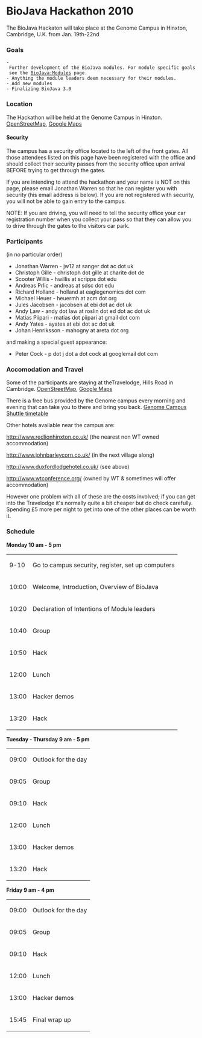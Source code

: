 = BioJava Hackathon 2010=

The BioJava Hackaton will take place at the Genome Campus in Hinxton, Cambridge, U.K. from Jan. 19th-22nd

=== Goals ===

 - Further development of the BioJava modules. For module specific goals see the [[BioJava:Modules]] page.
 - Anything the module leaders deem necessary for their modules.
 - Add new modules
 - Finalizing BioJava 3.0

=== Location ===

The Hackathon will be held at the Genome Campus in Hinxton.   [http://www.openstreetmap.org/?minlon=0.179953664541245&minlat=52.0744361877441&maxlon=0.19097812473774&maxlat=52.08349609375 OpenStreetMap],   [http://maps.google.com/maps?f=q&source=s_q&q=genome+campus+hinxton&ie=UTF8&hq=&hnear=Wellcome+Trust+Genome+Campus,+Hinxton,+Saffron+Walden,+Essex,+Vereinigtes+K%C3%B6nigreich&z=11 Google Maps]

==== Security ====

The campus has a security office located to the left of the front gates. All those attendees listed on this page have been registered with the office and should collect their security passes from the security office upon arrival BEFORE trying to get through the gates.

If you are intending to attend the hackathon and your name is NOT on this page, please email Jonathan Warren so that he can register you with security (his email address is below). If you are not registered with security, you will not be able to gain entry to the campus.

NOTE: If you are driving, you will need to tell the security office your car registration number when you collect your pass so that they can allow you to drive through the gates to the visitors car park.

=== Participants ===

(in no particular order) 

* Jonathan Warren - jw12 at sanger dot ac dot uk
* Christoph Gille - christoph dot gille at charite dot de
* Scooter Willis  - hwillis at scripps dot edu
* Andreas Prlic  - andreas at sdsc dot edu
* Richard Holland - holland at eaglegenomics dot com
* Michael Heuer - heuermh at acm dot org
* Jules Jacobsen - jacobsen at ebi dot ac dot uk
* Andy Law - andy dot law at roslin dot ed dot ac dot uk
* Matias Piipari - matias dot piipari at gmail dot com
* Andy Yates - ayates at ebi dot ac dot uk
* Johan Henriksson - mahogny at areta dot org

and making a special guest appearance:

* Peter Cock - p dot j dot a dot cock at googlemail dot com

=== Accomodation and Travel ===

Some of the participants are staying at theTravelodge, Hills Road  in Cambridge.  [http://www.openstreetmap.org/?minlon=0.135944694280624&minlat=52.189998626709&maxlon=0.136144712567329&maxlat=52.1902008056641 OpenStreetMap],  [http://maps.google.com/maps/place?cid=6821371219882759467&q=travelodge%2Bhills%2Broad%2Bcambridge Google Maps]

There is a free bus provided by the Genome campus every morning and evening that can take you to there and bring you back. [http://www.ebi.ac.uk/Information/Travel/shuttle_timetable.html Genome Campus Shuttle timetable]

Other hotels available near the campus are:

http://www.redlionhinxton.co.uk/ (the nearest non WT owned accommodation)

http://www.johnbarleycorn.co.uk/ (in the next village along)

http://www.duxfordlodgehotel.co.uk/ (see above)

http://www.wtconference.org/ (owned by WT & sometimes will offer accommodation)

However one problem with all of these are the costs involved; if you can get into the Travelodge it's normally quite a bit cheaper but do check carefully. Spending £5 more per night to get into one of the other places can be worth it.

=== Schedule ===

'''Monday 10 am - 5 pm'''

<table>
<tr><td>9-10</td><td>Go to campus security, register, set up computers</td></tr>
<tr><td>10:00</td><td>Welcome, Introduction, Overview of BioJava</td></tr>
<tr><td>10:20</td><td>Declaration of Intentions of Module leaders</td></tr>
<tr><td>10:40</td><td> Group </td></tr>
<tr><td>10:50</td><td> Hack </td></tr>
<tr><td>12:00</td><td> Lunch</td></tr>
<tr><td>13:00</td><td> Hacker demos</td></tr>
<tr><td>13:20</td><td> Hack</td></tr>
</table>

'''Tuesday - Thursday 9 am - 5 pm'''

<table>
<tr><td>09:00</td><td> Outlook for the day</td></tr>
<tr><td>09:05</td><td> Group</td></tr>
<tr><td>09:10</td><td> Hack</td></tr>
<tr><td>12:00</td><td> Lunch</td></tr>
<tr><td>13:00</td><td> Hacker demos</td></tr>
<tr><td>13:20</td><td> Hack</td></tr>
</table>

'''Friday 9 am - 4 pm'''

<table>
<tr><td>09:00</td><td> Outlook for the day</td></tr>
<tr><td>09:05</td><td> Group</td></tr>
<tr><td>09:10</td><td> Hack</td></tr>
<tr><td>12:00</td><td> Lunch</td></tr>
<tr><td>13:00</td><td> Hacker demos</td></tr>
<tr><td>15:45</td><td> Final wrap up</td></tr>
</table>